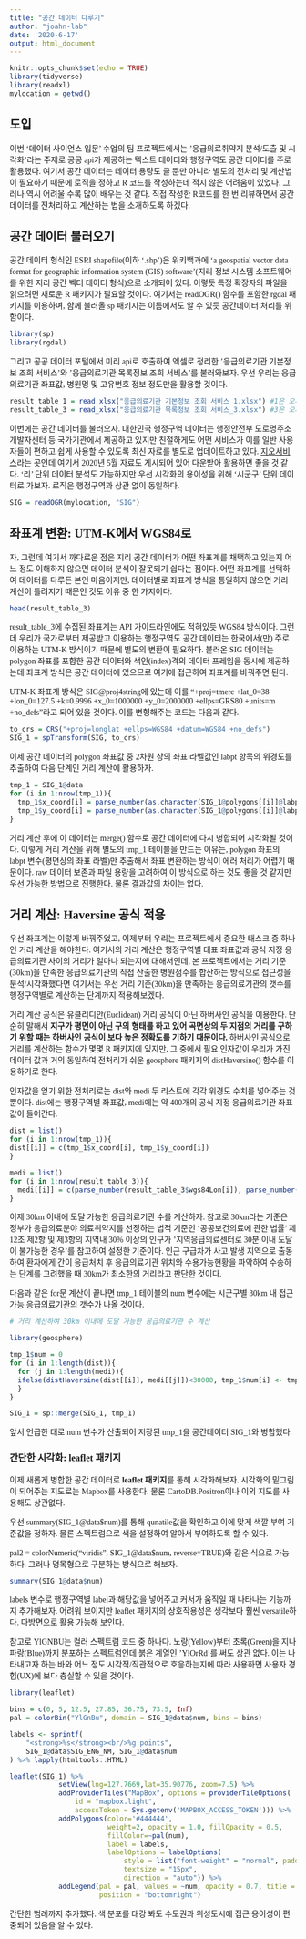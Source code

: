---
title: "공간 데이터 다루기"
author: "joahn-lab"
date: '2020-6-17'
output: html_document
---

```{r setup, include=FALSE}
knitr::opts_chunk$set(echo = TRUE)
library(tidyverse)
library(readxl)
mylocation = getwd()
```

## 도입

이번 '데이터 사이언스 입문' 수업의 팀 프로젝트에서는 '응급의료취약지 분석/도출 및 시각화'라는 주제로 공공 api가 제공하는 텍스트 데이터와 행정구역도 공간 데이터를 주로 활용했다. 여기서 공간 데이터는 데이터 용량도 클 뿐만 아니라 별도의 전처리 및 계산법이 필요하기 때문에 로직을 정하고 R 코드를 작성하는데 적지 않은 어려움이 있었다. 그러나 역시 어려울 수록 많이 배우는 것 같다. 직접 작성한 R코드를 한 번 리뷰하면서 공간데이터를 전처리하고 계산하는 법을 소개하도록 하겠다.

## 공간 데이터 불러오기

공간 데이터 형식인 ESRI shapefile(이하 '.shp')은 위키백과에 'a geospatial vector data format for geographic information system (GIS) software'(지리 정보 시스템 소프트웨어를 위한 지리 공간 벡터 데이터 형식)으로 소개되어 있다. 이렇듯 특정 확장자의 파일을 읽으려면 새로운 R 패키지가 필요할 것이다. 여기서는 readOGR() 함수를 포함한 rgdal 패키지를 이용하며, 함께 불러올 sp 패키지는 이름에서도 알 수 있듯 공간데이터 처리를 위함이다.

```{r, message = FALSE}
library(sp)
library(rgdal)
```

그리고 공공 데이터 포털에서 미리 api로 호출하여 엑셀로 정리한 '응급의료기관 기본정보 조회 서비스'와 '응급의료기관 목록정보 조회 서비스'를 불러와보자. 우선 우리는 응급의료기관 좌표값, 병원명 및 고유번호 정보 정도만을 활용할 것이다.

```{r, message=FALSE}
result_table_1 = read_xlsx("응급의료기관 기본정보 조회 서비스_1.xlsx") #1은 오퍼레이터 번호
result_table_3 = read_xlsx("응급의료기관 목록정보 조회 서비스_3.xlsx") #3은 오퍼레이터 번호
```

이번에는 공간 데이터를 불러오자. 대한민국 행정구역 데이터는 행정안전부 도로명주소 개발자센터 등 국가기관에서 제공하고 있지만 친절하게도 어떤 서비스가 이를 일반 사용자들이 편하고 쉽게 사용할 수 있도록 최신 자료를 별도로 업데이트하고 있다. [지오서비스](http://www.gisdeveloper.co.kr/?p=2332)라는 곳인데 여기서 2020년 5월 자료도 게시되어 있어 다운받아 활용하면 좋을 것 같다. '리' 단위 데이터 분석도 가능하지만 우선 시각화의 용이성을 위해 '시군구' 단위 데이터로 가보자. 로직은 행정구역과 상관 없이 동일하다.

```{r}
SIG = readOGR(mylocation, "SIG")
```

## 좌표계 변환: UTM-K에서 WGS84로

자, 그런데 여기서 까다로운 점은 지리 공간 데이터가 어떤 좌표계를 채택하고 있는지 어느 정도 이해하지 않으면 데이터 분석이 잘못되기 쉽다는 점이다. 어떤 좌표계를 선택하여 데이터를 다루든 본인 마음이지만, 데이터별로 좌표계 방식을 통일하지 않으면 거리 계산이 틀려지기 때문인 것도 이유 중 한 가지이다.

```{r}
head(result_table_3)
```

result_table_3에 수집된 좌표계는 API 가이드라인에도 적혀있듯 WGS84 방식이다. 그런데 우리가 국가로부터 제공받고 이용하는 행정구역도 공간 데이터는 한국에서(만) 주로 이용하는 UTM-K 방식이기 때문에 별도의 변환이 필요하다. 불러온 SIG 데이터는 polygon 좌표를 포함한 공간 데이터와 색인(index)격의 데이터 프레임을 동시에 제공하는데 좌표계 방식은 공간 데이터에 있으므로 여기에 접근하여 좌표계를 바꿔주면 된다.

UTM-K 좌표계 방식은 SIG@proj4string에 있는데 이를 "+proj=tmerc +lat_0=38 +lon_0=127.5 +k=0.9996 +x_0=1000000 +y_0=2000000 +ellps=GRS80 +units=m +no_defs"라고 되어 있을 것이다. 이를 변형해주는 코드는 다음과 같다.

```{r}
to_crs = CRS("+proj=longlat +ellps=WGS84 +datum=WGS84 +no_defs")
SIG_1 = spTransform(SIG, to_crs)
```

이제 공간 데이터의 polygon 좌표값 중 2차원 상의 좌표 라벨값인 labpt 항목의 위경도를 추출하여 다음 단계인 거리 계산에 활용하자.

```{r}
tmp_1 = SIG_1@data
for (i in 1:nrow(tmp_1)){
  tmp_1$x_coord[i] = parse_number(as.character(SIG_1@polygons[[i]]@labpt)[1])
  tmp_1$y_coord[i] = parse_number(as.character(SIG_1@polygons[[i]]@labpt)[2])
}
```

거리 계산 후에 이 데이터는 merge() 함수로 공간 데이터에 다시 병합되어 시각화될 것이다. 이렇게 거리 계산을 위해 별도의 tmp_1 테이블을 만드는 이유는, polygon 좌표의 labpt 변수(평면상의 좌표 라벨)만 추출해서 좌표 변환하는 방식이 에러 처리가 어렵기 때문이다. raw 데이터 보존과 파일 용량을 고려하여 이 방식으로 하는 것도 좋을 것 같지만 우선 가능한 방법으로 진행한다. 물론 결과값의 차이는 없다.

## 거리 계산: Haversine 공식 적용

우선 좌표계는 이렇게 바꿔주었고, 이제부터 우리는 프로젝트에서 중요한 태스크 중 하나인 거리 계산을 해야한다. 여기서의 거리 계산은 행정구역별 대표 좌표값과 공식 지정 응급의료기관 사이의 거리가 얼마나 되는지에 대해서인데, 본 프로젝트에서는 거리 기준(30km)을 만족한 응급의료기관의 직접 산출한 병원점수를 합산하는 방식으로 접근성을 분석/시각화했다면 여기서는 우선 거리 기준(30km)을 만족하는 응급의료기관의 갯수를 행정구역별로 계산하는 단계까지 적용해보겠다.

거리 계산 공식은 유클리디안(Euclidean) 거리 공식이 아닌 하버사인 공식을 이용한다. 단순히 말해서 <strong>지구가 평면이 아닌 구의 형태를 하고 있어 곡면상의 두 지점의 거리를 구하기 위할 때는 하버사인 공식이 보다 높은 정확도를 기하기 때문이다.</strong> 하버사인 공식으로 거리를 계산하는 함수가 몇몇 R 패키지에 있지만, 그 중에서 필요 인자값이 우리가 가진 데이터 값과 거의 동일하여 전처리가 쉬운 geosphere 패키지의 distHaversine() 함수를 이용하기로 한다.

인자값을 얻기 위한 전처리로는 dist와 medi 두 리스트에 각각 위경도 수치를 넣어주는 것 뿐이다. dist에는 행정구역별 좌표값, medi에는 약 400개의 공식 지정 응급의료기관 좌표값이 들어간다.

```{r}
dist = list()
for (i in 1:nrow(tmp_1)){
dist[[i]] = c(tmp_1$x_coord[i], tmp_1$y_coord[i])
}

medi = list()
for (i in 1:nrow(result_table_3)){
  medi[[i]] = c(parse_number(result_table_3$wgs84Lon[i]), parse_number(result_table_3$wgs84Lat[i]))
}
```

이제 30km 이내에 도달 가능한 응급의료기관 수를 계산하자. 참고로 30km라는 기준은 정부가 응급의료분야 의료취약지를 선정하는 법적 기준인 ‘공공보건의료에 관한 법률’ 제12조 제2항 및 제3항의 지역내 30% 이상의 인구가 '지역응급의료센터로 30분 이내 도달이 불가능한 경우'를 참고하여 설정한 기준이다. 인근 구급차가 사고 발생 지역으로 출동하여 환자에게 간이 응급처치 후 응급의료기관 위치와 수용가능현황을 파악하여 수송하는 단계를 고려했을 때 30km가 최소한의 거리라고 판단한 것이다.

다음과 같은 for문 계산이 끝나면 tmp_1 테이블의 num 변수에는 시군구별 30km 내 접근 가능 응급의료기관의 갯수가 나올 것이다.

```{r}
# 거리 계산하여 30km 이내에 도달 가능한 응급의료기관 수 계산

library(geosphere)

tmp_1$num = 0
for (i in 1:length(dist)){
  for (j in 1:length(medi)){
  ifelse(distHaversine(dist[[i]], medi[[j]])<30000, tmp_1$num[i] <- tmp_1$num[i]+1, next)
  }
}

SIG_1 = sp::merge(SIG_1, tmp_1)
```

앞서 언급한 대로 num 변수가 산출되어 저장된 tmp_1을 공간데이터 SIG_1와 병합했다. 


### 간단한 시각화: leaflet 패키지

이제 새롭게 병합한 공간 데이터로 <strong>leaflet 패키지</strong>를 통해 시각화해보자. 시각화의 밑그림이 되어주는 지도로는 Mapbox를 사용한다. 물론 CartoDB.Positron이나 이외 지도를 사용해도 상관없다.

우선 summary(SIG_1@data$num)를 통해 qunatile값을 확인하고 이에 맞게 색깔 부여 기준값을 정하자. 물론 스펙트럼으로 색을 설정하여 알아서 부여하도록 할 수 있다. 

pal2 = colorNumeric("viridis", SIG_1@data$num, reverse=TRUE)와 같은 식으로 가능하다. 그러나 명목형으로 구분하는 방식으로 해보자.

```{r}
summary(SIG_1@data$num)
```

labels 변수로 행정구역별 label과 해당값을 넣어주고 커서가 움직일 때 나타나는 기능까지 추가해보자. 어려워 보이지만 leaflet 패키지의 상호작용성은 생각보다 훨씬 versatile하다. 다방면으로 활용 가능해 보인다.

참고로 YlGNBU는 컬러 스펙트럼 코드 중 하나다. 노랑(Yellow)부터 초록(Green)을 지나 파랑(Blue)까지 분포하는 스펙트럼인데 붉은 계열인 'YlOrRd'를 써도 상관 없다. 이는 나타내고자 하는 바와 어느 정도 시각적/직관적으로 호응하는지에 따라 사용하면 사용자 경험(UX)에 보다 충실할 수 있을 것이다.

```{r}
library(leaflet)

bins = c(0, 5, 12.5, 27.85, 36.75, 73.5, Inf)
pal = colorBin("YlGnBu", domain = SIG_1@data$num, bins = bins)

labels <- sprintf(
    "<strong>%s</strong><br/>%g points",
    SIG_1@data$SIG_ENG_NM, SIG_1@data$num
) %>% lapply(htmltools::HTML)

leaflet(SIG_1) %>%
            setView(lng=127.7669,lat=35.90776, zoom=7.5) %>%
            addProviderTiles("MapBox", options = providerTileOptions(
                id = "mapbox.light",
                accessToken = Sys.getenv('MAPBOX_ACCESS_TOKEN'))) %>%
            addPolygons(color='#444444', 
                        weight=2, opacity = 1.0, fillOpacity = 0.5, 
                        fillColor=~pal(num),
                        label = labels,
                        labelOptions = labelOptions(
                            style = list("font-weight" = "normal", padding = "3px 8px"),
                            textsize = "15px",
                            direction = "auto")) %>%
            addLegend(pal = pal, values = ~num, opacity = 0.7, title = "Emergency Score",
                      position = "bottomright")
```

간단한 범례까지 추가했다. 색 분포를 대강 봐도 수도권과 위성도시에 접근 용이성이 편중되어 있음을 알 수 있다.

<style>
body {
  font-family: NanumGothic;
  fontsize = 8px
}
</style>